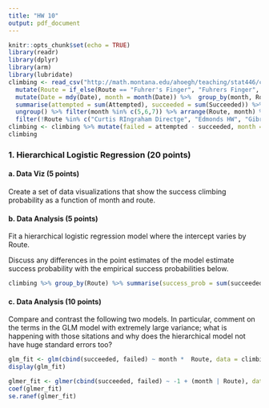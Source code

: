 ```yaml
---
title: "HW 10"
output: pdf_document
---
```


```r
knitr::opts_chunk$set(echo = TRUE)
library(readr)
library(dplyr)
library(arm)
library(lubridate)
climbing <- read_csv("http://math.montana.edu/ahoegh/teaching/stat446/climbing_statistics.csv") %>% 
  mutate(Route = if_else(Route == "Fuhrer's Finger", "Fuhrers Finger", Route)) %>%
  mutate(Date = mdy(Date), month = month(Date)) %>%  group_by(month, Route) %>% 
  summarise(attempted = sum(Attempted), succeeded = sum(Succeeded)) %>% 
  ungroup() %>% filter(month %in% c(5,6,7)) %>% arrange(Route, month) %>%
  filter(!Route %in% c("Curtis RIngraham Directge", "Edmonds HW", "Gibralter Chute", "Gibralter Ledges", "glacier only - no summit attempt", "Ingraham Direct","Kautz Headwall", "Liberty Wall", 'Mowich Face', "Nisqually Glacier", "Sunset RIngraham Directge",'Unknown', 'Tahoma Cleaver'))
climbing <- climbing %>% mutate(failed = attempted - succeeded, month = factor(month))
climbing
```

### 1. Hierarchical Logistic Regression (20 points)


#### a. Data Viz (5 points)

Create a set of data visualizations that show the success climbing probability as a function of month and route.


#### b. Data Analysis (5 points)
Fit a hierarchical logistic regression model where the intercept varies by Route.

Discuss any differences in the point estimates of the model estimate success probability with the empirical success probabilities below.
```r
climbing %>% group_by(Route) %>% summarise(success_prob = sum(succeeded)/sum(attempted), total_attempts = sum(attempted)) 
```


#### c. Data Analysis (10 points)
Compare and contrast the following two models. In particular, comment on the terms in the GLM model with extremely large variance; what is happening with those sitations and why does the hierarchical model not have huge standard errors too?


```r
glm_fit <- glm(cbind(succeeded, failed) ~ month *  Route, data = climbing, family = binomial)
display(glm_fit)
```

```r
glmer_fit <- glmer(cbind(succeeded, failed) ~ -1 + (month | Route), data = climbing, family = binomial)
coef(glmer_fit)
se.ranef(glmer_fit)
```

